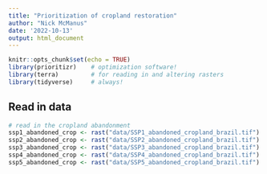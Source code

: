 ```yaml
---
title: "Prioritization of cropland restoration"
author: "Nick McManus"
date: '2022-10-13'
output: html_document
---
```


```r
knitr::opts_chunk$set(echo = TRUE)
library(prioritizr)    # optimization software! 
library(terra)         # for reading in and altering rasters
library(tidyverse)     # always! 
```

## Read in data

```r
# read in the cropland abandonment
ssp1_abandoned_crop <- rast("data/SSP1_abandoned_cropland_brazil.tif")
ssp2_abandoned_crop <- rast("data/SSP2_abandoned_cropland_brazil.tif")
ssp3_abandoned_crop <- rast("data/SSP3_abandoned_cropland_brazil.tif")
ssp4_abandoned_crop <- rast("data/SSP4_abandoned_cropland_brazil.tif")
ssp5_abandoned_crop <- rast("data/SSP5_abandoned_cropland_brazil.tif")
```

